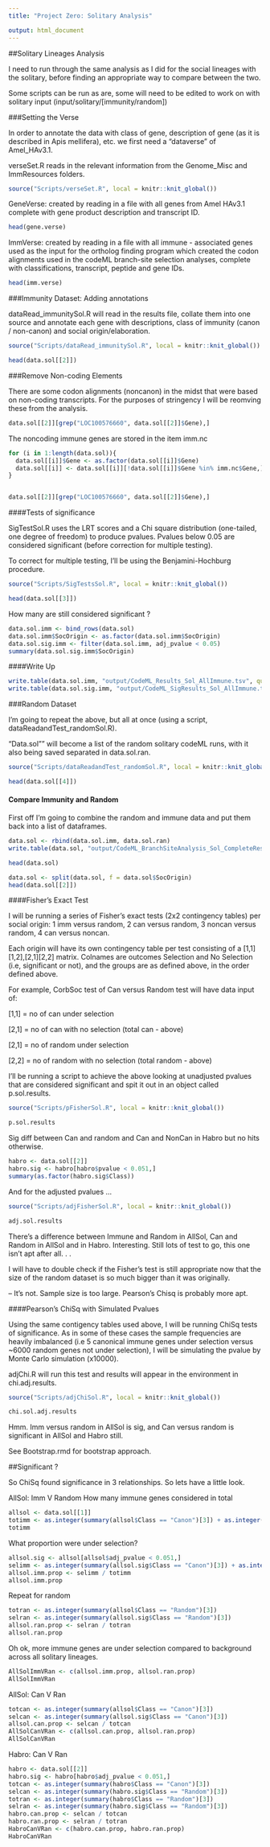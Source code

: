 ```yaml
---
title: "Project Zero: Solitary Analysis"

output: html_document
---
```


##Solitary Lineages Analysis

I need to run through the same analysis as I did for the social lineages with the solitary, before finding an appropriate way to compare between the two. 

Some scripts can be run as are, some will need to be edited to work on with solitary input (input/solitary/[immunity/random])

###Setting the Verse

In order to annotate the data with class of gene, description of gene (as it is described in Apis mellifera), etc. we first need a "dataverse" of Amel_HAv3.1.

verseSet.R reads in the relevant information from the Genome_Misc and ImmResources folders.

```r
source("Scripts/verseSet.R", local = knitr::knit_global())
```


GeneVerse: created by reading in a file with all genes from Amel HAv3.1 complete with gene product description and transcript ID.

```r
head(gene.verse)
```

ImmVerse: created by reading in a file with all immune - associated genes used as the input for the ortholog finding program which created the codon alignments used in the codeML branch-site selection analyses, complete with classifications, transcript, peptide and gene IDs.

```r
head(imm.verse)
```

###Immunity Dataset: Adding annotations

dataRead_immunitySol.R will read in the results file, collate them into one source and annotate each gene with descriptions, class of immunity (canon / non-canon) and social origin/elaboration.

```r
source("Scripts/dataRead_immunitySol.R", local = knitr::knit_global())
```

```r
head(data.sol[[2]])
```

###Remove Non-coding Elements

There are some codon alignments (noncanon) in the midst that were based on non-coding transcripts. For the purposes of stringency I will be reomving these from the analysis.

```r
data.sol[[2]][grep("LOC100576660", data.sol[[2]]$Gene),]
```


The noncoding immune genes are stored in the item imm.nc

```r

for (i in 1:length(data.sol)){
  data.sol[[i]]$Gene <- as.factor(data.sol[[i]]$Gene)
  data.sol[[i]] <- data.sol[[i]][!data.sol[[i]]$Gene %in% imm.nc$Gene,]
}


data.sol[[2]][grep("LOC100576660", data.sol[[2]]$Gene),]
```

####Tests of significance

SigTestSol.R uses the LRT scores and a Chi square distribution (one-tailed, one degree of freedom) to produce pvalues. Pvalues below 0.05 are considered significant (before correction for multiple testing).

To correct for multiple testing, I'll be using the Benjamini-Hochburg procedure.


```r
source("Scripts/SigTestsSol.R", local = knitr::knit_global())
```

```r
head(data.sol[[3]])
```

How many are still considered significant ? 

```r
data.sol.imm <- bind_rows(data.sol)
data.sol.imm$SocOrigin <- as.factor(data.sol.imm$SocOrigin)
data.sol.sig.imm <- filter(data.sol.imm, adj_pvalue < 0.05)
summary(data.sol.sig.imm$SocOrigin)
```

####Write Up

```r
write.table(data.sol.imm, "output/CodeML_Results_Sol_AllImmune.tsv", quote = F, row.names = F, sep = "\t")
write.table(data.sol.sig.imm, "output/CodeML_SigResults_Sol_AllImmune.tsv", quote = F, row.names = F, sep = "\t")
```

###Random Dataset

I'm going to repeat the above, but all at once (using a script, dataReadandTest_randomSol.R).

"Data.sol"" will become a list of the random solitary codeML runs, with it also being saved separated in data.sol.ran.

```r
source("Scripts/dataReadandTest_randomSol.R", local = knitr::knit_global())
```

```r
head(data.sol[[4]])
```


#### Compare Immunity and Random

First off I'm going to combine the random and immune data and put them back into a list of dataframes.

```r
data.sol <- rbind(data.sol.imm, data.sol.ran)
write.table(data.sol, "output/CodeML_BranchSiteAnalysis_Sol_CompleteResults.tsv", sep="\t", row.names=F, quote=F)

head(data.sol)

data.sol <- split(data.sol, f = data.sol$SocOrigin)
head(data.sol[[2]])
```

####Fisher's Exact Test

I will be running a series of Fisher's exact tests (2x2 contingency tables) per social origin: 1 imm versus random, 2 can versus random, 3 noncan versus random, 4 can versus noncan.

Each origin will have its own contingency table per test consisting of a [1,1][1,2],[2,1][2,2] matrix. Colnames are outcomes Selection and No Selection (i.e, significant or not), and the groups are as defined above, in the order defined above. 

For example, CorbSoc test of Can versus Random test will have data input of:

[1,1] = no of can under selection

[2,1] = no of can with no selection (total can - above)

[2,1] = no of random under selection

[2,2] = no of random with no selection (total random - above)

I'll be running a script to achieve the above looking at unadjusted pvalues that are considered significant and spit it out in an object called p.sol.results.

```r
source("Scripts/pFisherSol.R", local = knitr::knit_global())
```

```r
p.sol.results
```

Sig diff between Can and random and Can and NonCan in Habro but no hits otherwise. 

```r
habro <- data.sol[[2]]
habro.sig <- habro[habro$pvalue < 0.051,]
summary(as.factor(habro.sig$Class))
```


And for the adjusted pvalues ...

```r
source("Scripts/adjFisherSol.R", local = knitr::knit_global())
```

```r
adj.sol.results
```

There's a difference between Immune and Random in AllSol, Can and Random in AllSol and in Habro. Interesting. Still lots of test to go, this one isn't apt after all. . . 

I will have to double check if the Fisher's test is still appropriate now that the size of the random dataset is so much bigger than it was originally.

-- It's not. Sample size is too large. Pearson's Chisq is probably  more apt.

####Pearson's ChiSq with Simulated Pvalues

Using the same contigency tables used above, I will be running ChiSq tests of significance. As in some of these cases the sample frequencies are heavily imbalanced (i.e 5 canonical immune genes under selection versus ~6000 random genes not under selection), I will be simulating the pvalue by Monte Carlo simulation (x10000). 

adjChi.R will run this test and results will appear in the environment in chi.adj.results.

```r
source("Scripts/adjChiSol.R", local = knitr::knit_global())
```

```r
chi.sol.adj.results
```

Hmm. Imm versus random in AllSol is sig, and Can versus random is significant in AllSol and Habro still. 

See Bootstrap.rmd for bootstrap approach.

##Significant ? 

So ChiSq found significance in 3 relationships. So lets have a little look.

AllSol: Imm V Random
How many immune genes considered in total

```r
allsol <- data.sol[[1]]
totimm <- as.integer(summary(allsol$Class == "Canon")[3]) + as.integer(summary(allsol$Class == "NonCanon")[3])
totimm
```

What proportion were under selection?

```r
allsol.sig <- allsol[allsol$adj_pvalue < 0.051,]
selimm <- as.integer(summary(allsol.sig$Class == "Canon")[3]) + as.integer(summary(allsol.sig$Class == "NonCanon")[3])
allsol.imm.prop <- selimm / totimm
allsol.imm.prop
```

Repeat for random

```r
totran <- as.integer(summary(allsol$Class == "Random")[3])
selran <- as.integer(summary(allsol.sig$Class == "Random")[3])
allsol.ran.prop <- selran / totran
allsol.ran.prop
```

Oh ok, more immune genes are under selection compared to background across all solitary lineages.

```r
AllSolImmVRan <- c(allsol.imm.prop, allsol.ran.prop)
AllSolImmVRan
```


AllSol: Can V Ran

```r
totcan <- as.integer(summary(allsol$Class == "Canon")[3])
selcan <- as.integer(summary(allsol.sig$Class == "Canon")[3])
allsol.can.prop <- selcan / totcan
AllSolCanVRan <- c(allsol.can.prop, allsol.ran.prop)
AllSolCanVRan
```

Habro: Can V Ran

```r
habro <- data.sol[[2]]
habro.sig <- habro[habro$adj_pvalue < 0.051,]
totcan <- as.integer(summary(habro$Class == "Canon")[3])
selcan <- as.integer(summary(habro.sig$Class == "Random")[3])
totran <- as.integer(summary(habro$Class == "Random")[3])
selran <- as.integer(summary(habro.sig$Class == "Random")[3])
habro.can.prop <- selcan / totcan 
habro.ran.prop <- selran / totran
HabroCanVRan <- c(habro.can.prop, habro.ran.prop)
HabroCanVRan
```


